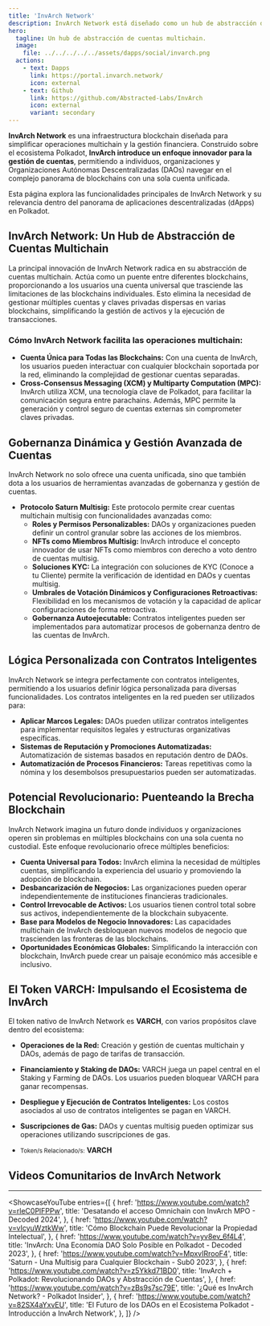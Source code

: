 ```yaml
---
title: 'InvArch Network'
description: InvArch Network está diseñado como un hub de abstracción de cuentas multichain que facilita operaciones descentralizadas y gestión financiera en múltiples blockchains.
hero:
  tagline: Un hub de abstracción de cuentas multichain.
  image: 
    file: ../../../../../assets/dapps/social/invarch.png
  actions:
    - text: Dapps
      link: https://portal.invarch.network/
      icon: external
    - text: Github
      link: https://github.com/Abstracted-Labs/InvArch
      icon: external
      variant: secondary
---
```



**InvArch Network** es una infraestructura blockchain diseñada para simplificar operaciones multichain y la gestión financiera. Construido sobre el ecosistema Polkadot, **InvArch introduce un enfoque innovador para la gestión de cuentas**, permitiendo a individuos, organizaciones y Organizaciones Autónomas Descentralizadas (DAOs) navegar en el complejo panorama de blockchains con una sola cuenta unificada. 

Esta página explora las funcionalidades principales de InvArch Network y su relevancia dentro del panorama de aplicaciones descentralizadas (dApps) en Polkadot.

## InvArch Network: Un Hub de Abstracción de Cuentas Multichain
La principal innovación de InvArch Network radica en su abstracción de cuentas multichain. Actúa como un puente entre diferentes blockchains, proporcionando a los usuarios una cuenta universal que trasciende las limitaciones de las blockchains individuales. Esto elimina la necesidad de gestionar múltiples cuentas y claves privadas dispersas en varias blockchains, simplificando la gestión de activos y la ejecución de transacciones.

### Cómo InvArch Network facilita las operaciones multichain:
- **Cuenta Única para Todas las Blockchains:** Con una cuenta de InvArch, los usuarios pueden interactuar con cualquier blockchain soportada por la red, eliminando la complejidad de gestionar cuentas separadas.
- **Cross-Consensus Messaging (XCM) y Multiparty Computation (MPC):** InvArch utiliza XCM, una tecnología clave de Polkadot, para facilitar la comunicación segura entre parachains. Además, MPC permite la generación y control seguro de cuentas externas sin comprometer claves privadas.

## Gobernanza Dinámica y Gestión Avanzada de Cuentas
InvArch Network no solo ofrece una cuenta unificada, sino que también dota a los usuarios de herramientas avanzadas de gobernanza y gestión de cuentas.
- **Protocolo Saturn Multisig:** Este protocolo permite crear cuentas multichain multisig con funcionalidades avanzadas como:
  - **Roles y Permisos Personalizables:** DAOs y organizaciones pueden definir un control granular sobre las acciones de los miembros.
  - **NFTs como Miembros Multisig:** InvArch introduce el concepto innovador de usar NFTs como miembros con derecho a voto dentro de cuentas multisig.
  - **Soluciones KYC:** La integración con soluciones de KYC (Conoce a tu Cliente) permite la verificación de identidad en DAOs y cuentas multisig.
  - **Umbrales de Votación Dinámicos y Configuraciones Retroactivas:** Flexibilidad en los mecanismos de votación y la capacidad de aplicar configuraciones de forma retroactiva.
  - **Gobernanza Autoejecutable:** Contratos inteligentes pueden ser implementados para automatizar procesos de gobernanza dentro de las cuentas de InvArch.

## Lógica Personalizada con Contratos Inteligentes
InvArch Network se integra perfectamente con contratos inteligentes, permitiendo a los usuarios definir lógica personalizada para diversas funcionalidades. Los contratos inteligentes en la red pueden ser utilizados para:
- **Aplicar Marcos Legales:** DAOs pueden utilizar contratos inteligentes para implementar requisitos legales y estructuras organizativas específicas.
- **Sistemas de Reputación y Promociones Automatizadas:** Automatización de sistemas basados en reputación dentro de DAOs.
- **Automatización de Procesos Financieros:** Tareas repetitivas como la nómina y los desembolsos presupuestarios pueden ser automatizadas.

## Potencial Revolucionario: Puenteando la Brecha Blockchain
InvArch Network imagina un futuro donde individuos y organizaciones operen sin problemas en múltiples blockchains con una sola cuenta no custodial. Este enfoque revolucionario ofrece múltiples beneficios:
- **Cuenta Universal para Todos:** InvArch elimina la necesidad de múltiples cuentas, simplificando la experiencia del usuario y promoviendo la adopción de blockchain.
- **Desbancarización de Negocios:** Las organizaciones pueden operar independientemente de instituciones financieras tradicionales.
- **Control Irrevocable de Activos:** Los usuarios tienen control total sobre sus activos, independientemente de la blockchain subyacente.
- **Base para Modelos de Negocio Innovadores:** Las capacidades multichain de InvArch desbloquean nuevos modelos de negocio que trascienden las fronteras de las blockchains.
- **Oportunidades Económicas Globales:** Simplificando la interacción con blockchain, InvArch puede crear un paisaje económico más accesible e inclusivo.

## El Token VARCH: Impulsando el Ecosistema de InvArch
El token nativo de InvArch Network es **VARCH**, con varios propósitos clave dentro del ecosistema:
- **Operaciones de la Red:** Creación y gestión de cuentas multichain y DAOs, además de pago de tarifas de transacción.
- **Financiamiento y Staking de DAOs:** VARCH juega un papel central en el Staking y Farming de DAOs. Los usuarios pueden bloquear VARCH para ganar recompensas.
- **Despliegue y Ejecución de Contratos Inteligentes:** Los costos asociados al uso de contratos inteligentes se pagan en VARCH.
- **Suscripciones de Gas:** DAOs y cuentas multisig pueden optimizar sus operaciones utilizando suscripciones de gas.

- <small>Token/s Relacionado/s:</small> **VARCH**

## Videos Comunitarios de InvArch Network
------------
<ShowcaseYouTube
  entries={[
        {
        href: 'https://www.youtube.com/watch?v=rleC0PlFPPw',
      title: 'Desatando el acceso Omnichain con InvArch MPO - Decoded 2024',
    },
            {
        href: 'https://www.youtube.com/watch?v=vIcyuWztkWw',
      title: 'Cómo Blockchain Puede Revolucionar la Propiedad Intelectual',
    },
                    {
        href: 'https://www.youtube.com/watch?v=yv8ev_6f4L4',
      title: 'InvArch: Una Economía DAO Solo Posible en Polkadot - Decoded 2023',
    },
                    {
        href: 'https://www.youtube.com/watch?v=MpxvIRrooF4',
      title: 'Saturn - Una Multisig para Cualquier Blockchain - Sub0 2023',
    },
                    {
        href: 'https://www.youtube.com/watch?v=z5Ykkd71BD0',
      title: 'InvArch + Polkadot: Revolucionando DAOs y Abstracción de Cuentas',
    },
                {
        href: 'https://www.youtube.com/watch?v=zBs9s7sc79E',
      title: '¿Qué es InvArch Network? - Polkadot Insider',
    },
                {
        href: 'https://www.youtube.com/watch?v=82SX4aYxvEU',
      title: 'El Futuro de los DAOs en el Ecosistema Polkadot - Introducción a InvArch Network',
    },
  ]} />
